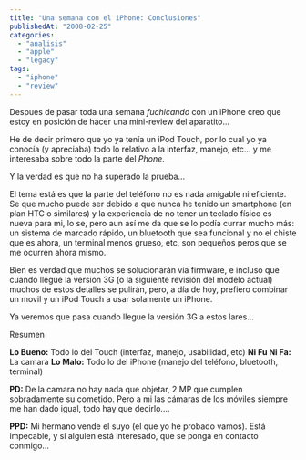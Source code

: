 ```yaml
---
title: "Una semana con el iPhone: Conclusiones"
publishedAt: "2008-02-25"
categories: 
  - "analisis"
  - "apple"
  - "legacy"
tags: 
  - "iphone"
  - "review"
---
```


Despues de pasar toda una semana _fuchicando_ con un iPhone creo que estoy en posición de hacer una mini-review del aparatito...

He de decir primero que yo ya tenía un iPod Touch, por lo cual yo ya conocía (y apreciaba) todo lo relativo a la interfaz, manejo, etc... y me interesaba sobre todo la parte del _Phone_.

Y la verdad es que no ha superado la prueba...

El tema está es que la parte del teléfono no es nada amigable ni eficiente. Se que mucho puede ser debido a que nunca he tenido un smartphone (en plan HTC o similares) y la experiencia de no tener un teclado físico es nueva para mi, lo se, pero aun así me da que se lo podía currar mucho más: un sistema de marcado rápido, un bluetooth que sea funcional y no el chiste que es ahora, un terminal menos grueso, etc, son pequeños peros que se me ocurren ahora mismo.

Bien es verdad que muchos se solucionarán vía firmware, e incluso que cuando llegue la version 3G (o la siguiente revisión del modelo actual) muchos de estos detalles se pulirán, pero, a día de hoy, prefiero combinar un movil y un iPod Touch a usar solamente un iPhone.

Ya veremos que pasa cuando llegue la versión 3G a estos lares...

Resumen

**Lo Bueno:** Todo lo del Touch (interfaz, manejo, usabilidad, etc) **Ni Fu Ni Fa:** La camara **Lo Malo:** Todo lo del iPhone (manejo del teléfono, bluetooth, terminal)

**PD:** De la camara no hay nada que objetar, 2 MP que cumplen sobradamente su cometido. Pero a mi las cámaras de los móviles siempre me han dado igual, todo hay que decirlo....

**PPD:** Mi hermano vende el suyo (el que yo he probado vamos). Está impecable, y si alguien está interesado, que se ponga en contacto conmigo...
